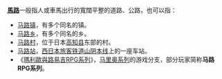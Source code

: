 {{wiktionary|馬路}}
'''[[馬路|馬路]]'''一般指人或車馬出行的寬闊平整的道路、公路，也可以指：

* [[马路镇|马路镇]]，有多个同名的镇。
* [[马路乡|马路乡]]，有多个同名的乡。
* [[马路村|马路村]]，位于日本[[高知县|高知县]]东部的村。
* [[马路站|马路站]]，[[西日本旅客铁道|西日本旅客铁道]][[山阴本线|山阴本线]]上的一座车站。
* 《[[马里奥角色扮演游戏列表#马里奥与路易吉RPG系列|瑪利歐與路易吉RPG系列]]》，[[马里奥系列|马里奥系列]]的游戏分支，部分玩家简称'''马路RPG系列'''。

{{disambig|cat=二字消歧义}}